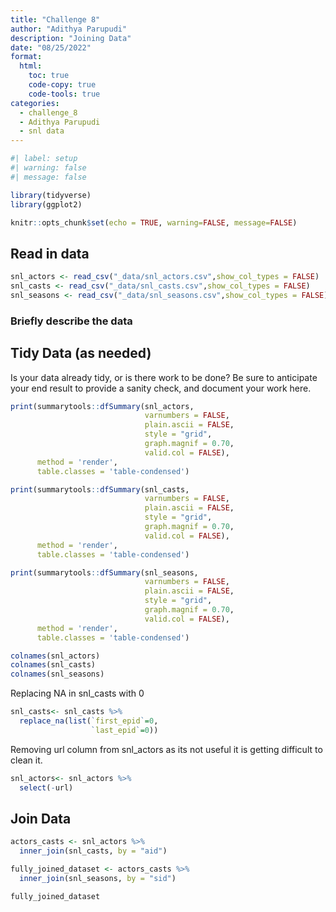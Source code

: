 ```yaml
---
title: "Challenge 8"
author: "Adithya Parupudi"
description: "Joining Data"
date: "08/25/2022"
format:
  html:
    toc: true
    code-copy: true
    code-tools: true
categories:
  - challenge_8
  - Adithya Parupudi
  - snl data
---
```


```r
#| label: setup
#| warning: false
#| message: false

library(tidyverse)
library(ggplot2)

knitr::opts_chunk$set(echo = TRUE, warning=FALSE, message=FALSE)
```

## Read in data

```r
snl_actors <- read_csv("_data/snl_actors.csv",show_col_types = FALSE)
snl_casts <- read_csv("_data/snl_casts.csv",show_col_types = FALSE)
snl_seasons <- read_csv("_data/snl_seasons.csv",show_col_types = FALSE)
```

### Briefly describe the data

## Tidy Data (as needed)

Is your data already tidy, or is there work to be done? Be sure to anticipate your end result to provide a sanity check, and document your work here.

```r

print(summarytools::dfSummary(snl_actors, 
                              varnumbers = FALSE, 
                              plain.ascii = FALSE, 
                              style = "grid", 
                              graph.magnif = 0.70, 
                              valid.col = FALSE), 
      method = 'render', 
      table.classes = 'table-condensed')

print(summarytools::dfSummary(snl_casts, 
                              varnumbers = FALSE, 
                              plain.ascii = FALSE, 
                              style = "grid", 
                              graph.magnif = 0.70, 
                              valid.col = FALSE), 
      method = 'render', 
      table.classes = 'table-condensed')

print(summarytools::dfSummary(snl_seasons, 
                              varnumbers = FALSE, 
                              plain.ascii = FALSE, 
                              style = "grid", 
                              graph.magnif = 0.70, 
                              valid.col = FALSE), 
      method = 'render', 
      table.classes = 'table-condensed')
```

```r
colnames(snl_actors)
colnames(snl_casts)
colnames(snl_seasons)

```

Replacing NA in snl_casts with 0

```r
snl_casts<- snl_casts %>% 
  replace_na(list(`first_epid`=0,
                  `last_epid`=0))
```

Removing url column from snl_actors as its not useful it is getting difficult to clean it.

```r
snl_actors<- snl_actors %>% 
  select(-url)
```

## Join Data

```r
actors_casts <- snl_actors %>%
  inner_join(snl_casts, by = "aid")

fully_joined_dataset <- actors_casts %>%
  inner_join(snl_seasons, by = "sid")

fully_joined_dataset
```
